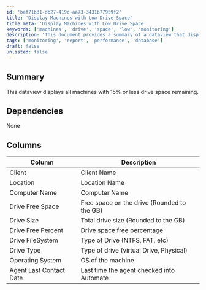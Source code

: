 ```yaml
---
id: 'bef71b31-db27-419c-aa73-3431b77959f2'
title: 'Display Machines with Low Drive Space'
title_meta: 'Display Machines with Low Drive Space'
keywords: ['machines', 'drive', 'space', 'low', 'monitoring']
description: 'This document provides a summary of a dataview that displays all machines with 15% or less drive space remaining. It outlines the columns included in the dataview and their descriptions, helping users monitor drive space effectively.'
tags: ['monitoring', 'report', 'performance', 'database']
draft: false
unlisted: false
---
```

## Summary

This dataview displays all machines with 15% or less drive space remaining.

## Dependencies

None

## Columns

| Column                    | Description                                      |
|---------------------------|--------------------------------------------------|
| Client                    | Client Name                                      |
| Location                  | Location Name                                    |
| Computer Name             | Computer Name                                    |
| Drive Free Space          | Free space on the drive (Rounded to the GB)     |
| Drive Size                | Total drive size (Rounded to the GB)            |
| Drive Free Percent         | Drive space free percentage                      |
| Drive FileSystem          | Type of Drive (NTFS, FAT, etc)                  |
| Drive Type                | Type of drive (virtual Drive, Physical)         |
| Operating System          | OS of the machine                                |
| Agent Last Contact Date   | Last time the agent checked into Automate        |












